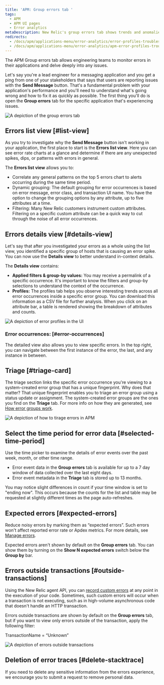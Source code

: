 ```yaml
---
title: 'APM: Group errors tab '
tags:
  - APM
  - APM UI pages
  - Error analytics
metaDescription: New Relic's group errors tab shows trends and anomalies that help you compare and troubleshoot error events.
redirects:
  - /docs/apm/applications-menu/error-analytics/error-profiles-troubleshoot-trends
  - /docs/apm/applications-menu/error-analytics/apm-error-profiles-troubleshoot-trends
---
```






The APM Group errors tab allows engineering teams to monitor errors in their applications and delve deeply into any issues. 

Let's say you're a lead engineer for a messaging application and you get a ping from one of your stakeholders that says that users are reporting issues with the **Send Message** button. That's a fundamental problem with your application's performance and you'll need to understand what's going wrong and how to fix it as quickly as possible. The first thing you'll do is open the **Group errors** tab for the specific application that's experiencing issues. 

<img
  title="group errors tab"
  alt="A depiction of the group errors tab"
  src={apmGroupErrorsTab}
/>

## Errors list view  [#list-view]

As you try to investigate why the **Send Message** button isn't working in your application, the first place to start is the **Errors list view**. Here you can see error rate charts at a glance and determine if there are any unexpected spikes, dips, or patterns with errors in general.

The **Errors list view** allows you to:

* Correlate any general patterns on the top 5 errors chart to alerts occurring during the same time period.
* Dynamic grouping: The default grouping for error occurrences is based on error message, error class, and transaction UI name. You have the option to change the grouping options by any attribute, up to five attributes at a time.
* Filtering: Many New Relic customers instrument custom attributes. Filtering on a specific custom attribute can be a quick way to cut through the noise of all error occurrences. 

## Errors details view [#details-view]

Let's say that after you investigated your errors as a whole using the list view, you identified a specific group of hosts that is causing an error spike. You can now use the **Details view** to better understand in-context details.

The **Details view** contains: 

* **Applied filters & group-by values:** You may receive a permalink of a specific occurrence. It's important to know the filters and group-by selections to understand the context of the occurrence. 
* **Profiles:** The profiles tab helps you observe interesting trends across all error occurrences inside a specific error group. You can download this information as a CSV file for further analysis. When you click on an attribute bar, a table is rendered showing the breakdown of attributes and counts.

<img
  title="error profiles"
  alt="A depiction of error profiles in the UI"
  src={apmErrorProfiles}
/>

### Error occurrences: [#error-occurrences]

The detailed view also allows you to view specific errors. In the top right, you can navigate between the first instance of the error, the last, and any instance in between.

## Triage [#triage-card]

The triage section links the specific error occurrence you're viewing to a system-created error group that has a unique fingerprint. Why does that matter? That unique fingerprint  enables you to triage an error group using a status update or assignment. The system-created error groups are the ones you find on the **Triage** tab. For more info on how they are generated, see [How error groups work](/docs/errors-inbox/errors-inbox/#how-groups-work).

<img
  title="triage errors"
  alt="A depiction of how to tirage errors in APM"
  src={apmTriageErrors}
/>

## Select the time period for error data [#selected-time-period]

Use the time picker to examine the details of error events over the past week, month, or other time range. 

* Error event data in the **Group errors** tab is available for up to a 7 day window of data collected over the last eight days. 
* Error event metadata in the **Triage** tab is stored up to 13 months. 

You may notice slight differences in count if your time window is set to "ending now". This occurs because the counts for the list and table may be requested at slightly different times as the page auto-refreshes.	

## Expected errors [#expected-errors]


Reduce noisy errors by marking them as “expected errors”. Such errors won't affect reported error rate or Apdex metrics. For more details, see [Manage errors](/docs/agents/manage-apm-agents/agent-data/manage-errors-apm-collect-ignore-or-mark-expected#expected).

Expected errors aren't shown by default on the **Group errors** tab. You can show them by turning on the **Show N expected errors** switch below the **Group by** bar.


## Errors outside transactions [#outside-transactions]

Using the New Relic agent API, you can [record custom errors](/docs/agents/manage-apm-agents/agent-data/manage-errors-apm-collect-ignore-or-mark-expected#error-collection) at any point in the execution of your code. Sometimes, such custom errors will occur when a transaction is not executing, such as in high-volume asynchronous code that doesn't handle an HTTP transaction.

Errors outside transactions are shown by default on the **Group errors** tab, but if you want to view only errors outside of the transaction, apply the following filter: 

TransactionName = “Unknown” 

<img
  title="errors outside transactions"
  alt="A depiction of errors outside transactions"
  src={apmErrorsOutsideTransactions}
/>

## Deletion of error traces [#delete-stacktrace]

If you need to delete any sensitive information from the errors experience, we encourage you to submit a request to remove personal data. 
